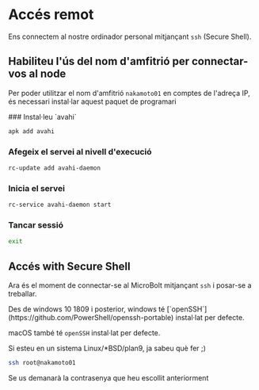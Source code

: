
# Accés remot

Ens connectem al nostre ordinador personal mitjançant `ssh` (Secure Shell).

## Habiliteu l'ús del nom d'amfitrió per connectar-vos al node

Per poder utilitzar el nom d'amfitrió `nakamoto01` en comptes de l'adreça IP,
és necessari instal·lar aquest paquet de programari

<Steps>
### Instal·leu `avahi`
 
```sh copy
apk add avahi
```
 
### Afegeix el servei al nivell d'execució

```sh copy
rc-update add avahi-daemon
```

### Inicia el servei

```sh copy
rc-service avahi-daemon start
```

### Tancar sessió

```sh copy
exit
```
</Steps>

## Accés with Secure Shell

Ara és el moment de connectar-se al MicroBolt mitjançant `ssh` i posar-se a
treballar.

<Callout type="info">
Des de windows 10 1809 i posterior, windows té
[`openSSH`](https://github.com/PowerShell/openssh-portable) instal·lat per
defecte.

macOS també té `openSSH` instal·lat per defecte.

Si esteu en un sistema Linux/*BSD/plan9, ja sabeu què fer ;)
</Callout>

```sh copy
ssh root@nakamoto01
```

<Callout type="info">
Se us demanarà la contrasenya que heu escollit anteriorment
</Callout>